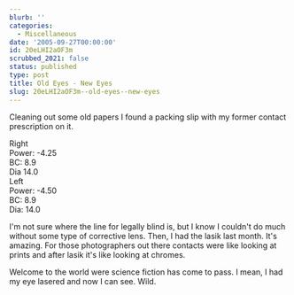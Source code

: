 ```yaml
---
blurb: ''
categories:
  - Miscellaneous
date: '2005-09-27T00:00:00'
id: 20eLHI2aOF3m
scrubbed_2021: false
status: published
type: post
title: Old Eyes - New Eyes
slug: 20eLHI2aOF3m--old-eyes--new-eyes
---
```


Cleaning out some old papers I found a packing slip with my former contact prescription on it.  

Right  
Power: -4.25  
BC: 8.9  
Dia 14.0  
Left  
Power: -4.50  
BC: 8.9  
Dia: 14.0  

I'm not sure where the line for legally blind is, but I know I couldn't do much without some type of corrective lens. Then, I had the lasik last month. It's amazing. For those photographers out there contacts were like looking at prints and after lasik it's like looking at chromes.  

Welcome to the world were science fiction has come to pass. I mean, I had my eye lasered and now I can see. Wild.
